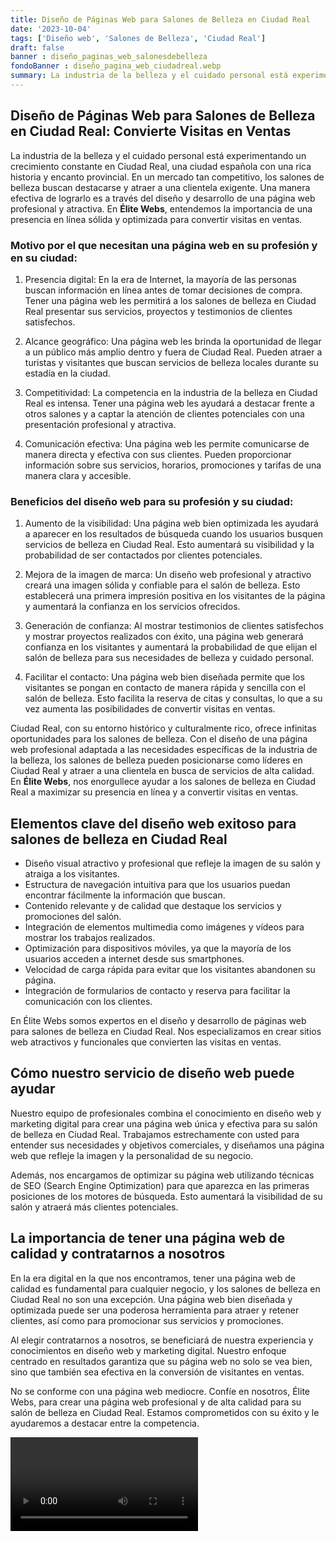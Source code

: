 ```yaml
---
title: Diseño de Páginas Web para Salones de Belleza en Ciudad Real
date: '2023-10-04'
tags: ['Diseño web', 'Salones de Belleza', 'Ciudad Real']
draft: false
banner : diseño_paginas_web_salonesdebelleza
fondoBanner : diseño_pagina_web_ciudadreal.webp
summary: La industria de la belleza y el cuidado personal está experimentando un crecimiento constante en Ciudad Real, una ciudad española con una rica historia y encanto provincial. En un mercado tan competitivo, los salones de belleza buscan destacarse y atraer a una clientela exigente. Una manera efectiva de lograrlo es a través del diseño y desarrollo de una página web profesional y atractiva. En Élite Webs, entendemos la importancia de una presencia en línea sólida y optimizada para convertir visitas en ventas.
---
```


## Diseño de Páginas Web para Salones de Belleza en Ciudad Real: Convierte Visitas en Ventas

La industria de la belleza y el cuidado personal está experimentando un crecimiento constante en Ciudad Real, una ciudad española con una rica historia y encanto provincial. En un mercado tan competitivo, los salones de belleza buscan destacarse y atraer a una clientela exigente. Una manera efectiva de lograrlo es a través del diseño y desarrollo de una página web profesional y atractiva. En **Élite Webs**, entendemos la importancia de una presencia en línea sólida y optimizada para convertir visitas en ventas.

### Motivo por el que necesitan una página web en su profesión y en su ciudad:

1. Presencia digital: En la era de Internet, la mayoría de las personas buscan información en línea antes de tomar decisiones de compra. Tener una página web les permitirá a los salones de belleza en Ciudad Real presentar sus servicios, proyectos y testimonios de clientes satisfechos.

2. Alcance geográfico: Una página web les brinda la oportunidad de llegar a un público más amplio dentro y fuera de Ciudad Real. Pueden atraer a turistas y visitantes que buscan servicios de belleza locales durante su estadía en la ciudad.

3. Competitividad: La competencia en la industria de la belleza en Ciudad Real es intensa. Tener una página web les ayudará a destacar frente a otros salones y a captar la atención de clientes potenciales con una presentación profesional y atractiva.

4. Comunicación efectiva: Una página web les permite comunicarse de manera directa y efectiva con sus clientes. Pueden proporcionar información sobre sus servicios, horarios, promociones y tarifas de una manera clara y accesible.

### Beneficios del diseño web para su profesión y su ciudad:

1. Aumento de la visibilidad: Una página web bien optimizada les ayudará a aparecer en los resultados de búsqueda cuando los usuarios busquen servicios de belleza en Ciudad Real. Esto aumentará su visibilidad y la probabilidad de ser contactados por clientes potenciales.

2. Mejora de la imagen de marca: Un diseño web profesional y atractivo creará una imagen sólida y confiable para el salón de belleza. Esto establecerá una primera impresión positiva en los visitantes de la página y aumentará la confianza en los servicios ofrecidos.

3. Generación de confianza: Al mostrar testimonios de clientes satisfechos y mostrar proyectos realizados con éxito, una página web generará confianza en los visitantes y aumentará la probabilidad de que elijan el salón de belleza para sus necesidades de belleza y cuidado personal.

4. Facilitar el contacto: Una página web bien diseñada permite que los visitantes se pongan en contacto de manera rápida y sencilla con el salón de belleza. Esto facilita la reserva de citas y consultas, lo que a su vez aumenta las posibilidades de convertir visitas en ventas.

Ciudad Real, con su entorno histórico y culturalmente rico, ofrece infinitas oportunidades para los salones de belleza. Con el diseño de una página web profesional adaptada a las necesidades específicas de la industria de la belleza, los salones de belleza pueden posicionarse como líderes en Ciudad Real y atraer a una clientela en busca de servicios de alta calidad. En **Élite Webs**, nos enorgullece ayudar a los salones de belleza en Ciudad Real a maximizar su presencia en línea y a convertir visitas en ventas.

<GifSeo />

<Cta />

## Elementos clave del diseño web exitoso para salones de belleza en Ciudad Real

- Diseño visual atractivo y profesional que refleje la imagen de su salón y atraiga a los visitantes.
- Estructura de navegación intuitiva para que los usuarios puedan encontrar fácilmente la información que buscan.
- Contenido relevante y de calidad que destaque los servicios y promociones del salón.
- Integración de elementos multimedia como imágenes y vídeos para mostrar los trabajos realizados.
- Optimización para dispositivos móviles, ya que la mayoría de los usuarios acceden a internet desde sus smartphones.
- Velocidad de carga rápida para evitar que los visitantes abandonen su página.
- Integración de formularios de contacto y reserva para facilitar la comunicación con los clientes.

En Élite Webs somos expertos en el diseño y desarrollo de páginas web para salones de belleza en Ciudad Real. Nos especializamos en crear sitios web atractivos y funcionales que convierten las visitas en ventas.

## Cómo nuestro servicio de diseño web puede ayudar

Nuestro equipo de profesionales combina el conocimiento en diseño web y marketing digital para crear una página web única y efectiva para su salón de belleza en Ciudad Real. Trabajamos estrechamente con usted para entender sus necesidades y objetivos comerciales, y diseñamos una página web que refleje la imagen y la personalidad de su negocio.

Además, nos encargamos de optimizar su página web utilizando técnicas de SEO (Search Engine Optimization) para que aparezca en las primeras posiciones de los motores de búsqueda. Esto aumentará la visibilidad de su salón y atraerá más clientes potenciales.

## La importancia de tener una página web de calidad y contratarnos a nosotros

En la era digital en la que nos encontramos, tener una página web de calidad es fundamental para cualquier negocio, y los salones de belleza en Ciudad Real no son una excepción. Una página web bien diseñada y optimizada puede ser una poderosa herramienta para atraer y retener clientes, así como para promocionar sus servicios y promociones.

Al elegir contratarnos a nosotros, se beneficiará de nuestra experiencia y conocimientos en diseño web y marketing digital. Nuestro enfoque centrado en resultados garantiza que su página web no solo se vea bien, sino que también sea efectiva en la conversión de visitantes en ventas.

No se conforme con una página web mediocre. Confíe en nosotros, Élite Webs, para crear una página web profesional y de alta calidad para su salón de belleza en Ciudad Real. Estamos comprometidos con su éxito y le ayudaremos a destacar entre la competencia.

<Video />

<CtaBot job='Salones de Belleza' city='Ciudad Real'/>

<Gmaps query='Ciudad Real+españa+maps' />
